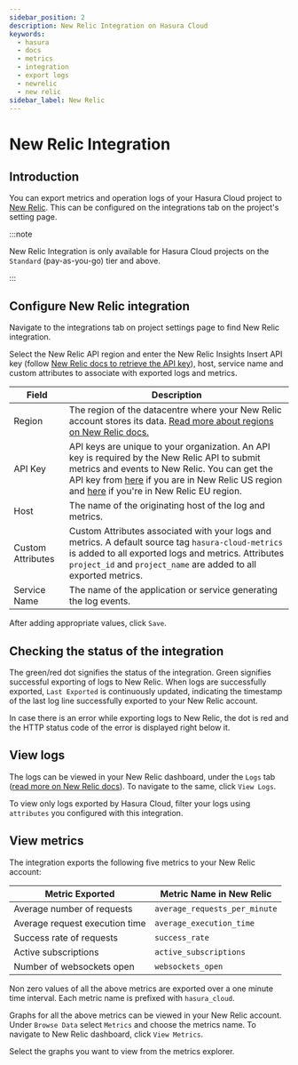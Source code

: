 ```yaml
---
sidebar_position: 2
description: New Relic Integration on Hasura Cloud
keywords:
  - hasura
  - docs
  - metrics
  - integration
  - export logs
  - newrelic
  - new relic
sidebar_label: New Relic
---
```



# New Relic Integration

## Introduction

You can export metrics and operation logs of your Hasura Cloud project to [New Relic](https://newrelic.com/). This can be configured on the integrations tab on the project's setting page.

:::note

New Relic Integration is only available for Hasura Cloud projects on the `Standard` (pay-as-you-go) tier and above.

:::

## Configure New Relic integration

Navigate to the integrations tab on project settings page to find New Relic integration.

<Thumbnail
  src="/img/graphql/cloud/metrics/integrate-newrelic.png"
  alt="Configure New Relic Integration"
  width="1146px"
/>

Select the New Relic API region and enter the New Relic Insights Insert API key (follow [New Relic docs to retrieve the API key](https://docs.newrelic.com/docs/apis/get-started/intro-apis/new-relic-api-keys/#insights-insert-key)), host, service name and custom attributes to associate with exported logs and metrics.

| Field             | Description                                                                                                                                                                                                                                                                                                                                                                              |
|-------------------|------------------------------------------------------------------------------------------------------------------------------------------------------------------------------------------------------------------------------------------------------------------------------------------------------------------------------------------------------------------------------------------|
| Region            | The region of the datacentre where your New Relic account stores its data. [Read more about regions on New Relic docs.](https://docs.newrelic.com/docs/using-new-relic/welcome-new-relic/get-started/our-eu-us-region-data-centers)                                                                                                                                                      |
| API Key           | API keys are unique to your organization. An API key is required by the New Relic API to submit metrics and events to New Relic. You can get the API key from [here](https://one.newrelic.com/launcher/api-keys-ui.api-keys-launcher) if you are in New Relic US region and [here](https://one.eu.newrelic.com/launcher/api-keys-ui.api-keys-launcher) if you're in New Relic EU region. |
| Host              | The name of the originating host of the log and metrics.                                                                                                                                                                                                                                                                                                                                 |
| Custom Attributes | Custom Attributes associated with your logs and metrics. A default source tag `hasura-cloud-metrics` is added to all exported logs and metrics. Attributes `project_id` and `project_name` are added to all exported metrics.                                                                                                                                                            |
| Service Name      | The name of the application or service generating the log events.                                                                                                                                                                                                                                                                                                                        |

<Thumbnail
  src="/img/graphql/cloud/metrics/configure-newrelic.png"
  alt="Configure New Relic Integration"
/>

After adding appropriate values, click `Save`.

## Checking the status of the integration

The green/red dot signifies the status of the integration. Green signifies successful exporting of logs to New Relic. When logs are successfully exported, `Last Exported` is continuously updated, indicating the timestamp of the last log line successfully exported to your New Relic account.

<Thumbnail
  src="/img/graphql/cloud/metrics/configure-newrelic-done.png"
  alt="New Relic Integration successfully configured"
  width="1146px"
/>

In case there is an error while exporting logs to New Relic, the dot is red and the HTTP status code of the error is displayed right below it.

<Thumbnail
  src="/img/graphql/cloud/metrics/configure-newrelic-fail.png"
  alt="New Relic Integration successfully configured"
  width="1146px"
/>

## View logs

The logs can be viewed in your New Relic dashboard, under the `Logs` tab ([read more on New Relic docs](https://docs.newrelic.com/docs/logs/log-management/get-started/get-started-log-management/#find-data)). To navigate to the same, click `View Logs`.

<Thumbnail
  src="/img/graphql/cloud/metrics/newrelic-view-logs.png"
  alt="New Relic Integration successfully configured"
  width="1146px"
/>

<Thumbnail
  src="/img/graphql/cloud/metrics/newrelic-logs.png"
  alt="Logs successfully exported to New Relic"
  width="1146px"
/>

To view only logs exported by Hasura Cloud, filter your logs using `attributes` you configured with this integration.

## View metrics

The integration exports the following five metrics to your New Relic account:

| Metric Exported                | Metric Name in New Relic      |
|--------------------------------|-------------------------------|
| Average number of requests     | `average_requests_per_minute` |
| Average request execution time | `average_execution_time`      |
| Success rate of requests       | `success_rate`                |
| Active subscriptions           | `active_subscriptions`        |
| Number of websockets open      | `websockets_open`             |

Non zero values of all the above metrics are exported over a one minute time interval. Each metric name is prefixed with `hasura_cloud`.

Graphs for all the above metrics can be viewed in your New Relic account. Under `Browse Data` select `Metrics` and choose the metrics name. To navigate to New Relic dashboard, click `View Metrics`.

<Thumbnail
  src="/img/graphql/cloud/metrics/newrelic-view-metrics.png"
  alt="New Relic Integration successfully configured"
  width="1146px"
/>

Select the graphs you want to view from the metrics explorer.

<Thumbnail
  src="/img/graphql/cloud/metrics/newrerlic-metrics.png"
  alt="Metrics successfully exported to New Relic"
  width="1146px"
/>
